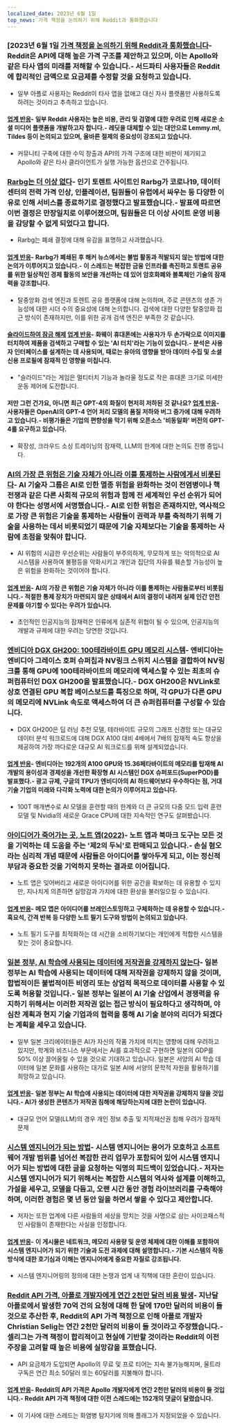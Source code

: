 ```yaml
---
localized_date: 2023년 6월 1일
top_news: 가격 책정을 논의하기 위해 Reddit과 통화했습니다
---
```




<CallToAction />

<Steps>

### [2023년 6월 1일 [가격 책정을 논의하기 위해 Reddit과 통화했습니다](https://old.reddit.com/r/apolloapp/comments/13ws4w3/had_a_call_with_reddit_to_discuss_pricing_bad/)- Reddit은 API에 대해 높은 가격 구조를 제안하고 있으며, 이는 Apollo와 같은 타사 앱의 미래를 저해할 수 있습니다.- 서드파티 사용자들은 Reddit에 합리적인 금액으로 요금제를 수정할 것을 요청하고 있습니다.

- 일부 아폴로 사용자는 Reddit이 타사 앱을 없애고 대신 자사 플랫폼만 사용하도록 하려는 것이라고 추측하고 있습니다.

#### [업계 반응](http://news.ycombinator.com/item?id=36141083)- 일부 Reddit 사용자는 높은 비용, 관리 및 검열에 대한 우려로 인해 새로운 소셜 미디어 플랫폼을 개발하고자 합니다.- 레딧을 대체할 수 있는 대안으로 Lemmy.ml, Tildes 등이 논의되고 있으며, 올바른 절제의 중요성이 강조되고 있습니다.

- 커뮤니티 구축에 대한 수익 창출과 API의 가격 구조에 대한 비판이 제기되고 Apollo와 같은 타사 클라이언트가 실행 가능한 옵션으로 간주됩니다.

### [Rarbg는 더 이상 없다](https://web.archive.org/web/20230531105653/https://rarbg.to/index80.php)- 인기 토렌트 사이트인 Rarbg가 코로나19, 데이터 센터의 전력 가격 인상, 인플레이션, 팀원들이 유럽에서 싸우는 등 다양한 이유로 인해 서비스를 종료하기로 결정했다고 발표했습니다.- 발표에 따르면 이번 결정은 만장일치로 이루어졌으며, 팀원들은 더 이상 사이트 운영 비용을 감당할 수 없게 되었다고 합니다.

- Rarbg는 폐쇄 결정에 대해 유감을 표명하고 사과했습니다.

#### [업계 반응](http://news.ycombinator.com/item?id=36136819)- Rarbg가 폐쇄된 후 해커 뉴스에서는 불법 활동과 적발되지 않는 방법에 대한 논의가 이루어지고 있습니다.- 이 스레드는 복잡한 금융 인프라를 촉진하고 토렌트 공유를 위한 일상적인 경제 활동의 보안을 개선하는 데 있어 암호화폐와 블록체인 기술의 잠재력을 강조합니다.

- 탈중앙화 검색 엔진과 토렌트 공유 플랫폼에 대해 논의하며, 주로 콘텐츠의 생존 가능성에 대한 시더 수의 중요성에 대해 논의합니다. 검색에 대한 다양한 탈중앙화 접근 방식이 존재하지만, 이를 위한 공개 검색 엔진은 부족한 것 같습니다.

#### [슬라이드하여 잠금 해제](https://cs.uwaterloo.ca/~csk/slide/) [업계 반응](http://news.ycombinator.com/item?id=36138304)- 화웨이 휴대폰에는 사용자가 두 손가락으로 이미지를 터치하여 제품을 검색하고 구매할 수 있는 'AI 터치'라는 기능이 있습니다.- 분석은 사용자 인터페이스를 설계하는 데 사용되며, 때로는 유아의 영향을 받아 데이터 수집 및 소셜 신용 프로필에 잠재적 인 영향을 미칩니다.

- "슬라이드"라는 게임은 멀티터치 기능과 놀라울 정도로 작은 휴대폰 크기로 미세한 운동 제어에 도전합니다.

#### 저만 그런 건가요, 아니면 최근 GPT-4의 화질이 현저히 저하된 것 같나요? [업계 반응](http://news.ycombinator.com/item?id=36134249)- 사용자들은 OpenAI의 GPT-4 언어 처리 모델의 품질 저하와 버그 증가에 대해 우려하고 있습니다.- 비평가들은 기업의 편향성을 막기 위해 오픈소스 '비동일화' 버전의 GPT-4를 요구하고 있습니다.

- 확장성, 크라우드 소싱 트레이닝의 잠재력, LLM의 한계에 대한 논의도 진행 중입니다.

### [AI의 가장 큰 위험은 기술 자체가 아니라 이를 통제하는 사람에게서 비롯된다](https://aisnakeoil.substack.com/p/is-avoiding-extinction-from-ai-really)- AI 기술자 그룹은 AI로 인한 멸종 위험을 완화하는 것이 전염병이나 핵전쟁과 같은 다른 사회적 규모의 위험과 함께 전 세계적인 우선 순위가 되어야 한다는 성명서에 서명했습니다.- AI로 인한 위험은 존재하지만, 역사적으로 가장 큰 위험은 기술을 통제하는 사람들이 권력과 부를 축적하기 위해 기술을 사용하는 데서 비롯되었기 때문에 기술 자체보다는 기술을 통제하는 사람에 초점을 맞춰야 합니다.

- AI 위험의 시급한 우선순위는 사람들이 부주의하게, 무모하게 또는 악의적으로 AI 시스템을 사용하여 불평등을 악화시키고 개인과 집단의 자유를 훼손할 가능성이 높은 위험을 완화하는 것이어야 합니다.

#### [업계 반응](http://news.ycombinator.com/item?id=36139852)- AI의 가장 큰 위험은 기술 자체가 아니라 이를 통제하는 사람들로부터 비롯됩니다.- 적절한 통제 장치가 마련되지 않은 상태에서 AI의 결정이 내려져 실제 인간 안전 문제를 야기할 수 있다는 우려가 있습니다.

- 초인적인 인공지능의 잠재력은 인류에게 실존적 위협이 될 수 있으며, 인공지능의 개발과 규제에 대한 우려는 당연한 것입니다.

### [엔비디아 DGX GH200: 100테라바이트 GPU 메모리 시스템](https://developer.nvidia.com/blog/announcing-nvidia-dgx-gh200-first-100-terabyte-gpu-memory-system/)- 엔비디아는 엔비디아 그레이스 호퍼 슈퍼칩과 NV링크 스위치 시스템을 결합하여 NV링크를 통해 GPU에 100테라바이트의 메모리에 액세스할 수 있는 최초의 슈퍼컴퓨터인 DGX GH200을 발표했습니다.- DGX GH200은 NVLink로 상호 연결된 GPU 복합 베이스보드를 특징으로 하며, 각 GPU가 다른 GPU의 메모리에 NVLink 속도로 액세스하여 더 큰 슈퍼컴퓨터를 구성할 수 있습니다.

- DGX GH200은 딥 러닝 추천 모델, 테라바이트 규모의 그래프 신경망 또는 대규모 데이터 분석 워크로드에 대해 DGX A100 대비 4배에서 7배의 잠재적 속도 향상을 제공하여 가장 까다로운 대규모 AI 워크로드를 위해 설계되었습니다.

#### [업계 반응](http://news.ycombinator.com/item?id=36133226)- 엔비디아는 192개의 A100 GPU와 15.36페타바이트의 메모리를 탑재해 AI 개발의 용이성과 경제성을 개선한 확장형 AI 시스템인 DGX 슈퍼포드(SuperPOD)를 발표했다.- 광고 규제, 구글의 TPU가 엔비디아의 AI 하드웨어보다 우수하다는 점, 거대 기술 기업의 미래와 다각화 노력에 대한 논의가 이루어지고 있습니다.

- 100T 매개변수로 AI 모델을 훈련할 때의 한계와 더 큰 규모의 다중 모드 입력 훈련 모델 및 Nvidia의 새로운 Grace CPU에 대한 지속적인 연구도 살펴봤습니다.

### [아이디어가 죽어가는 곳, 노트 앱(2022)](https://www.reproof.app/blog/notes-apps-help-us-forget)- 노트 앱과 북마크 도구는 모든 것을 기억하는 데 도움을 주는 '제2의 두뇌'로 판매되고 있습니다.- 손실 혐오라는 심리적 개념 때문에 사람들은 아이디어를 쌓아두게 되고, 이는 정신적 부담과 중요한 것을 기억하지 못하는 결과로 이어집니다.

- 노트 앱은 잊어버리고 새로운 아이디어를 위한 공간을 확보하는 데 유용할 수 있지만, 지나치게 의존하면 실망감과 가치에 대한 환상을 불러일으킬 수 있습니다.

#### [업계 반응](http://news.ycombinator.com/item?id=36136179)- 메모 앱은 아이디어를 브레인스토밍하고 구체화하는 데 유용할 수 있습니다.- 흑요석, 간격 반복 등 다양한 노트 필기 도구와 방법이 논의되고 있습니다.

- 노트 필기 도구를 최적화하는 데 시간을 소비하기보다는 개인에게 적합한 시스템을 찾는 것이 중요합니다.

### [일본 정부, AI 학습에 사용되는 데이터에 저작권을 강제하지 않는다](https://technomancers.ai/japan-goes-all-in-copyright-doesnt-apply-to-ai-training/)- 일본 정부는 AI 학습에 사용되는 데이터에 대해 저작권을 강제하지 않을 것이며, 합법적이든 불법적이든 비영리 또는 상업적 목적으로 데이터를 사용할 수 있도록 허용할 것입니다.- 일본 정부는 일본이 AI 기술 산업에서 경쟁력을 유지하기 위해서는 이러한 저작권 없는 접근 방식이 필요하다고 생각하며, 야심찬 계획과 현지 기술 기업과의 협력을 통해 AI 기술 분야의 리더가 되겠다는 계획을 세우고 있습니다.

- 일부 일본 크리에이터들은 AI가 자신의 작품 가치에 미치는 영향에 대해 우려하고 있지만, 학계와 비즈니스 부문에서는 AI를 효과적으로 구현하면 일본의 GDP를 50% 이상 끌어올릴 수 있을 것으로 기대하고 있습니다. 일본은 서양의 AI 학습 데이터에 일본 문화를 사용하는 대가로 일본 AI에 서양의 문학적 자원을 활용하기를 희망하고 있습니다.

#### [업계 반응](http://news.ycombinator.com/item?id=36144241)- 일본 정부는 AI 학습에 사용되는 데이터에 대한 저작권을 강제하지 않을 것입니다.- AI가 생성한 콘텐츠가 저작권 침해에 해당하는지에 대한 논란이 있습니다.

- 대규모 언어 모델(LLM)의 경우 개인 정보 추출 및 지적재산권 침해 우려가 잠재적 문제

### [시스템 엔지니어가 되는 방법](https://rachelbythebay.com/w/2023/05/30/eng/)- 시스템 엔지니어는 용어가 모호하고 소프트웨어 개발 범위를 넘어선 복잡한 관리 업무가 포함되어 있어 시스템 엔지니어가 되는 방법에 대한 글을 요청하는 익명의 피드백이 있었습니다.- 저자는 시스템 엔지니어가 되기 위해서는 복잡한 시스템의 역사와 설계를 이해하고, 가설을 세우고, 모델을 다듬고, 오랜 시간 동안 경험 라이브러리를 구축해야 하며, 이러한 경험은 몇 년 동안 일을 하면서 쌓을 수 있다고 제안합니다.

- 저자는 또한 업계에 다른 사람들의 세상을 망치는 것을 사명으로 삼는 사이코패스적인 사람들이 존재한다는 사실을 인정합니다.

#### [업계 반응](http://news.ycombinator.com/item?id=36133263)- 이 게시물은 네트워크, 메모리 사용량 및 운영 체제에 대한 이해를 포함하여 시스템 엔지니어가 되기 위한 기술과 도전 과제에 대해 설명합니다.- 기본 시스템의 작동 방식에 대한 호기심과 이해는 엔지니어에게 중요한 자질로 강조됩니다.

- 시스템 엔지니어링의 정의에 대한 논쟁과 업계 내 직책에 대한 혼란이 있습니다.

### [Reddit API 가격, 아폴로 개발자에게 연간 2천만 달러 비용 발생](https://daringfireball.net/linked/2023/05/31/reddit-apollo-api-pricing)- 지난달 아폴로에서 발생한 70억 건의 요청에 대해 한 달에 170만 달러의 비용이 들 것으로 추산한 후, Reddit의 API 가격 책정으로 인해 아폴로 개발자 Christian Selig는 연간 2천만 달러의 비용이 들 것이라고 주장했습니다.- 셀리그는 가격 책정이 합리적이고 현실에 기반할 것이라는 Reddit의 이전 주장을 고려할 때 높은 비용에 실망감을 표했습니다.

- API 요금제가 도입되면 Apollo의 무료 및 프로 티어는 지속 불가능해지며, 울트라 구독은 연간 최소 50달러 또는 60달러를 지불해야 합니다.

#### [업계 반응](http://news.ycombinator.com/item?id=36142285)- Reddit의 API 가격은 Apollo 개발자에게 연간 2천만 달러의 비용이 들 것입니다.- Reddit API 가격 책정에 대한 이전 스레드에는 152개의 댓글이 달렸습니다.

- 이 기사에 대한 스레드는 화염병 탐지기에 의해 플래그가 지정되었을 수 있습니다.

</Steps>
